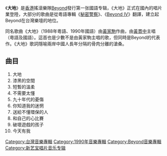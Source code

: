 {{Album infobox | <!-- See Wikipedia:WikiProject_Albums -->
| Name        = 大地
| Type        = [[專輯|專輯]]
| Artist      = [[Beyond|Beyond]]
| Cover       = cdcover14.jpg
| Background  = 
| Released    = {{Start date and age|1990|10}}
| Recorded    = 
| Genre       = [[華語流行音樂|華語流行音樂]]
| Label       = [[新藝寶唱片|新藝寶唱片]]
| This album  = '''大地'''<br/>（1990）
| Next album  = [[光輝歲月_(專輯)|光輝歲月]]<br/>（1991）
}}

《'''大地'''》是[[香港|香港]]搖滾樂隊[[Beyond|Beyond]]發行第一张國語专辑，《大地》正式在國內的唱片業登陸，大部分的歌曲是從粵語專輯《[[秘密警察_(專輯)|秘密警察]]》、《[[Beyond_IV|Beyond IV]]》翻譯，建立起Beyond在台灣樂壇的地位。

同名歌曲《大地》（1988年粵語、1990年國語）由[[黃家駒|黃家駒]]作曲，由[[黃貫中|黃貫中]]主唱（粵語及國語）。這首也是少數不是由黃家駒主唱的歌，但同時是Beyond的代表作。《大地》歌詞隱喻兩岸中國人長年分隔的骨肉分離的滄桑。

==曲目==
#大地    
#漆黑的空間  
#短暫的溫柔
#不需要太懂
#九十年代的憂傷      
#你知道我的迷惘     
#送給不懂環保的人
#和自己的心比賽 
#破壞遊戲的孩子
#今天有我 

{{album-stub}}
{{Beyond}}
[[Category:台灣音樂專輯|Category:台灣音樂專輯]]
[[Category:1990年音樂專輯|Category:1990年音樂專輯]]
[[Category:Beyond音樂專輯|Category:Beyond音樂專輯]]
[[Category:新艺宝唱片音乐专辑|Category:新艺宝唱片音乐专辑]]